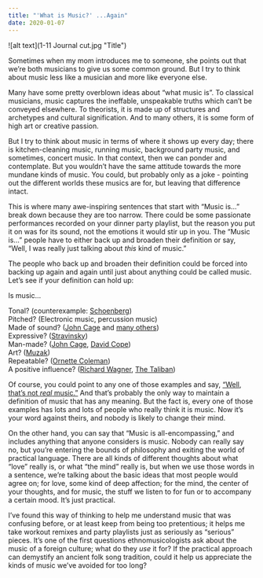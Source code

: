 ---
title: "'What is Music?' ...Again"
date: 2020-01-07
---

![alt text](1-11 Journal cut.jpg "Title")

Sometimes when my mom introduces me to someone, she points out that we’re both musicians to give us some common ground. But I try to think about music less like a musician and more like everyone else.

Many have some pretty overblown ideas about “what music is”. To classical musicians, music captures the ineffable, unspeakable truths which can’t be conveyed elsewhere. To theorists, it is made up of structures and archetypes and cultural signification. And to many others, it is some form of high art or creative passion.

But I try to think about music in terms of where it shows up every day; there is kitchen-cleaning music, running music, background party music, and sometimes, concert music. In that context, then we can ponder and contemplate. But you wouldn’t have the same attitude towards the more mundane kinds of music. You could, but probably only as a joke - pointing out the different worlds these musics are for, but leaving that difference intact.

This is where many awe-inspiring sentences that start with “Music is…” break down because they are too narrow. There could be some passionate performances recorded on your dinner party playlist, but the reason you put it on was for its sound, not the emotions it would stir up in you. The “Music is…” people have to either back up and broaden their definition or say, “Well, I was really just talking about *this* kind of music.”

The people who back up and broaden their definition could be forced into backing up again and again until just about anything could be called music. Let’s see if your definition can hold up:

Is music…

Tonal? (counterexample: [Schoenberg](https://en.wikipedia.org/wiki/Arnold_Schoenberg#Development_of_the_twelve-tone_method))  
Pitched? (Electronic music, percussion music)  
Made of sound? ([John Cage](https://en.wikipedia.org/wiki/4%E2%80%B233%E2%80%B3) and [many others](https://en.wikipedia.org/wiki/List_of_silent_musical_compositions))   
Expressive? ([Stravinsky](https://scholarsbank.uoregon.edu/xmlui/handle/1794/12469))  
Man-made? ([John Cage](https://en.wikipedia.org/wiki/John_Cage#Chance), [David Cope](https://en.wikipedia.org/wiki/David_Cope))  
Art? ([Muzak](https://en.wikipedia.org/wiki/Muzak))  
Repeatable? ([Ornette Coleman](https://en.wikipedia.org/wiki/Ornette_Coleman#1960:_Free_Jazz))  
A positive influence? ([Richard Wagner](https://en.wikipedia.org/wiki/Richard_Wagner#Racism_and_antisemitism), [The Taliban](https://www.news24.com/World/News/Now-Taliban-bans-the-music-20010430))  

Of course, you could point to any one of those examples and say, [“Well, that’s not *real* music.”](https://yourlogicalfallacyis.com/no-true-scotsman) And that’s probably the only way to maintain a definition of music that has any meaning. But the fact is, every one of those examples has lots and lots of people who really think it is music. Now it’s your word against theirs, and nobody is likely to change their mind.

On the other hand, you can say that “Music is all-encompassing,” and includes anything that anyone considers is music. Nobody can really say no, but you’re entering the bounds of philosophy and exiting the world of practical language. There are all kinds of different thoughts about what “love” really is, or what “the mind” really is, but when we use those words in a sentence, we’re talking about the basic ideas that most people would agree on; for love, some kind of deep affection; for the mind, the center of your thoughts, and for music, the stuff we listen to for fun or to accompany a certain mood. It’s just practical.

I’ve found this way of thinking to help me understand music that was confusing before, or at least keep from being too pretentious; it helps me take workout remixes and party playlists just as seriously as “serious” pieces. It’s one of the first questions ethnomusicologists ask about the music of a foreign culture; what do they *use* it for? If the practical approach can demystify an ancient folk song tradition, could it help us appreciate the kinds of music we’ve avoided for too long?

